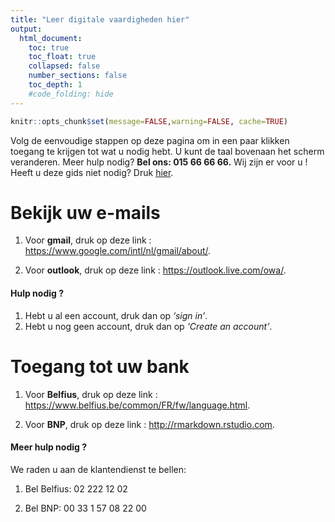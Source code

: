 ```yaml
---
title: "Leer digitale vaardigheden hier"
output:
  html_document:
    toc: true
    toc_float: true
    collapsed: false
    number_sections: false
    toc_depth: 1
    #code_folding: hide
---
```


```r
knitr::opts_chunk$set(message=FALSE,warning=FALSE, cache=TRUE)
```

Volg de eenvoudige stappen op deze pagina om in een paar klikken toegang te krijgen tot wat u nodig hebt. U kunt de taal bovenaan het scherm veranderen. Meer hulp nodig? **Bel ons: 015 66 66 66.** Wij zijn er voor u ! Heeft u deze gids niet nodig? Druk [hier]().


# Bekijk uw e-mails

1. Voor **gmail**, druk op deze link : <https://www.google.com/intl/nl/gmail/about/>.

2. Voor **outlook**, druk op deze link : <https://outlook.live.com/owa/>.

#### Hulp nodig ?

1. Hebt u al een account, druk dan op *‘sign in’*. 
2. Hebt u nog geen account, druk dan op *'Create an account'*.


# Toegang tot uw bank

1. Voor **Belfius**, druk op deze link : <https://www.belfius.be/common/FR/fw/language.html>.

2. Voor **BNP**, druk op deze link : <http://rmarkdown.rstudio.com>.

#### Meer hulp nodig ?

We raden u aan de klantendienst te bellen:

1. Bel Belfius: 02 222 12 02

2. Bel BNP: 00 33 1 57 08 22 00


